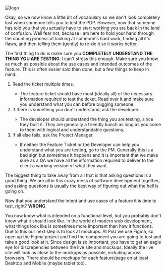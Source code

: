 
<div className="Post">

<div className="Image-container">
  <img src="https://media.giphy.com/media/vSr0Lgose4rhS/giphy.gif" className="Image" alt="logo" />
</div>

<p> Okay, so we now know a little bit of vocabulary so we don't look completely lost when someone tells you to test the PDP. However, now that someone has told you that you actually have to start working you are back in the land of confusion. 
Well fear not, because I am here to hold your hand through the daunting process of looking at someone's hard work, finding all it's flaws, and then telling them (gently) to re-do it so it works better. </p>

<p>
The first thing to do is make sure you <b>COMPLETELY UNDERSTAND THE THING YOU ARE TESTING</b>. I can't stress this enough. Make sure you know as much as possible about the use cases and intended outcomes of the feature. This is often easier said than done, but a few things to keep in mind.
<ol>
 <li> Read the ticket multiple times. </li>
   <ul>
    <li> The feature ticket should have most (ideally all) of the necessary information required to test the ticket. Read over it and make sure you understand what you can before bugging someone.</li>
   </ul>
  
 <li>If there is something you don't understand, ask the developer.</li>
   <ul>
    <li> The developer should understand the thing you are testing, since they built it. They are generally a friendly bunch as long as you come to them with logical and understandable questions. </li>
   </ul>
 <li> If all else fails, ask the Project Manager. </li>
   <ul>
    <li> If neither the Feature Ticket or the Developer can help you understand what you are testing, go to the PM. Generally this is a bad sign but sometimes it happens and it is important that we make sure as a QA we have all the information required to deliver to the client a working version of what they want. </li>
    </ul>
    </ol>
</p>
<p> The biggest thing to take away from all that is that asking questions is a good thing. We are all in this crazy mess of software development together, and asking questions is usually the best way of figuring out what the hell is going on. </p>

<p> Now that you understand the intent and use cases of a feature it is time to test, right? <b>WRONG</b>.</p>

<p>You now know what is intended on a functional level, but you probably don't know what it should look like. In the world of modern web development, what things look like is sometimes more important than how it functions. Due to this our next step is to look at mockups. At PxU we use Figma, so open up the Figma project and find the component you are going to test and take a good look at it. Since design is so important, you have to get an eagle eye for discrepencies between the live site and mockups. Ideally the live site will look as close to the mockups as possible, including across browsers. There should be mockups for each feature/page on at least Desktop and Mobile (maybe tablet too).</p>
</div>